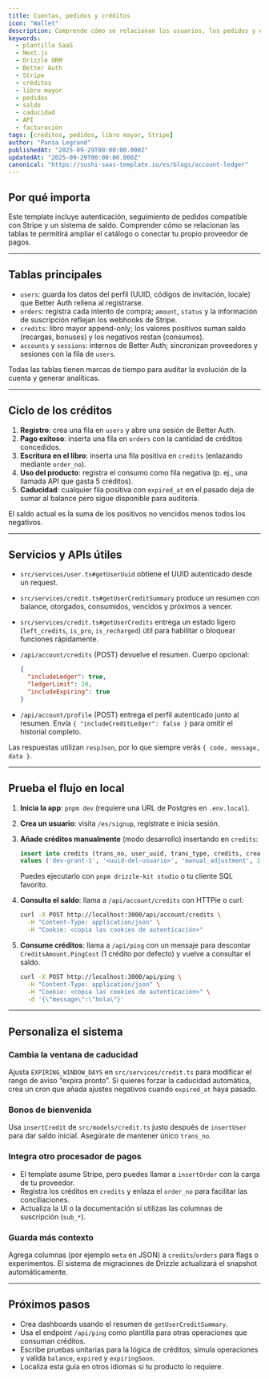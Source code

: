 ```yaml
---
title: Cuentas, pedidos y créditos
icon: "Wallet"
description: Comprende cómo se relacionan los usuarios, los pedidos y el libro mayor de créditos en el template Sushi SaaS. Aprende la fórmula del saldo, el manejo de caducidad y las APIs/servicios para otorgar, consumir y consultar créditos.
keywords:
  - plantilla SaaS
  - Next.js
  - Drizzle ORM
  - Better Auth
  - Stripe
  - créditos
  - libro mayor
  - pedidos
  - saldo
  - caducidad
  - API
  - facturación
tags: [créditos, pedidos, libro mayor, Stripe]
author: "Pansa Legrand"
publishedAt: "2025-09-29T00:00:00.000Z"
updatedAt: "2025-09-29T00:00:00.000Z"
canonical: "https://sushi-saas-template.io/es/blogs/account-ledger"
---
```


## Por qué importa

Este template incluye autenticación, seguimiento de pedidos compatible con Stripe y un sistema de saldo. Comprender cómo se relacionan las tablas te permitirá ampliar el catálogo o conectar tu propio proveedor de pagos.

---

## Tablas principales

- `users`: guarda los datos del perfil (UUID, códigos de invitación, locale) que Better Auth rellena al registrarse.
- `orders`: registra cada intento de compra; `amount`, `status` y la información de suscripción reflejan los webhooks de Stripe.
- `credits`: libro mayor append-only; los valores positivos suman saldo (recargas, bonuses) y los negativos restan (consumos).
- `accounts` y `sessions`: internos de Better Auth; sincronizan proveedores y sesiones con la fila de `users`.

Todas las tablas tienen marcas de tiempo para auditar la evolución de la cuenta y generar analíticas.

---

## Ciclo de los créditos

1. **Registro**: crea una fila en `users` y abre una sesión de Better Auth.
2. **Pago exitoso**: inserta una fila en `orders` con la cantidad de créditos concedidos.
3. **Escritura en el libro**: inserta una fila positiva en `credits` (enlazando mediante `order_no`).
4. **Uso del producto**: registra el consumo como fila negativa (p. ej., una llamada API que gasta 5 créditos).
5. **Caducidad**: cualquier fila positiva con `expired_at` en el pasado deja de sumar al balance pero sigue disponible para auditoría.

El saldo actual es la suma de los positivos no vencidos menos todos los negativos.

---

## Servicios y APIs útiles

- `src/services/user.ts#getUserUuid` obtiene el UUID autenticado desde un request.
- `src/services/credit.ts#getUserCreditSummary` produce un resumen con balance, otorgados, consumidos, vencidos y próximos a vencer.
- `src/services/credit.ts#getUserCredits` entrega un estado ligero (`left_credits`, `is_pro`, `is_recharged`) útil para habilitar o bloquear funciones rápidamente.
- `/api/account/credits` (POST) devuelve el resumen. Cuerpo opcional:

  ```json
  {
    "includeLedger": true,
    "ledgerLimit": 20,
    "includeExpiring": true
  }
  ```

- `/api/account/profile` (POST) entrega el perfil autenticado junto al resumen. Envía `{ "includeCreditLedger": false }` para omitir el historial completo.

Las respuestas utilizan `respJson`, por lo que siempre verás `{ code, message, data }`.

---

## Prueba el flujo en local

1. **Inicia la app**: `pnpm dev` (requiere una URL de Postgres en `.env.local`).
2. **Crea un usuario**: visita `/es/signup`, regístrate e inicia sesión.
3. **Añade créditos manualmente** (modo desarrollo) insertando en `credits`:

   ```sql
   insert into credits (trans_no, user_uuid, trans_type, credits, created_at)
   values ('dev-grant-1', '<uuid-del-usuario>', 'manual_adjustment', 100, now());
   ```

   Puedes ejecutarlo con `pnpm drizzle-kit studio` o tu cliente SQL favorito.
4. **Consulta el saldo**: llama a `/api/account/credits` con HTTPie o curl:

   ```bash
   curl -X POST http://localhost:3000/api/account/credits \
     -H "Content-Type: application/json" \
     -H "Cookie: <copia las cookies de autenticación>"
   ```

5. **Consume créditos**: llama a `/api/ping` con un mensaje para descontar `CreditsAmount.PingCost` (1 crédito por defecto) y vuelve a consultar el saldo.

   ```bash
   curl -X POST http://localhost:3000/api/ping \
     -H "Content-Type: application/json" \
     -H "Cookie: <copia las cookies de autenticación>" \
     -d '{\"message\":\"hola\"}'
   ```

---

## Personaliza el sistema

### Cambia la ventana de caducidad

Ajusta `EXPIRING_WINDOW_DAYS` en `src/services/credit.ts` para modificar el rango de aviso “expira pronto”. Si quieres forzar la caducidad automática, crea un cron que añada ajustes negativos cuando `expired_at` haya pasado.

### Bonos de bienvenida

Usa `insertCredit` de `src/models/credit.ts` justo después de `insertUser` para dar saldo inicial. Asegúrate de mantener único `trans_no`.

### Integra otro procesador de pagos

- El template asume Stripe, pero puedes llamar a `insertOrder` con la carga de tu proveedor.
- Registra los créditos en `credits` y enlaza el `order_no` para facilitar las conciliaciones.
- Actualiza la UI o la documentación si utilizas las columnas de suscripción (`sub_*`).

### Guarda más contexto

Agrega columnas (por ejemplo `meta` en JSON) a `credits`/`orders` para flags o experimentos. El sistema de migraciones de Drizzle actualizará el snapshot automáticamente.

---

## Próximos pasos

- Crea dashboards usando el resumen de `getUserCreditSummary`.
- Usa el endpoint `/api/ping` como plantilla para otras operaciones que consuman créditos.
- Escribe pruebas unitarias para la lógica de créditos; simula operaciones y valida `balance`, `expired` y `expiringSoon`.
- Localiza esta guía en otros idiomas si tu producto lo requiere.
